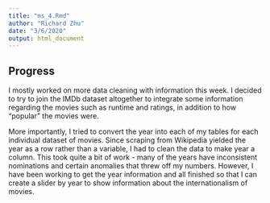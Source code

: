 ```yaml
---
title: "ms_4.Rmd"
author: "Richard Zhu"
date: "3/6/2020"
output: html_document
---
```


## Progress
I mostly worked on more data cleaning with information this week. I decided to try to join the IMDb dataset altogether to integrate some information regarding the movies such as runtime and ratings, in addition to how "popular" the movies were.

More importantly, I tried to convert the year into each of my tables for each individual dataset of movies. Since scraping from Wikipedia yielded the year as a row rather than a variable, I had to clean the data to make year a column. This took quite a bit of work - many of the years have inconsistent nominations and certain anomalies that threw off my numbers. However, I have been working to get the year information and all finished so that I can create a slider by year to show information about the internationalism of movies.




